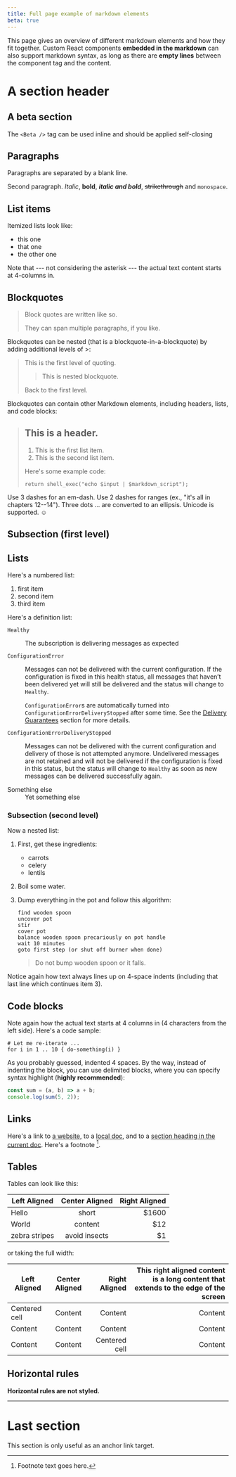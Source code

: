 ```yaml
---
title: Full page example of markdown elements
beta: true
---
```


<Subtitle>

This page gives an overview of different markdown elements and how they fit together.
Custom React components **embedded in the markdown** can also support markdown syntax, as long as there are **empty lines** between the component tag and the content.

</Subtitle>

# A section header

## A beta section <Beta />

The `<Beta />`  tag can be used inline <Beta /> and should be applied self-closing

## Paragraphs

Paragraphs are separated by a blank line.

Second paragraph. _Italic_, **bold**, **_italic and bold_**, ~~strikethrough~~ and `monospace`.

## List items

Itemized lists look like:

- this one
- that one
- the other one

Note that --- not considering the asterisk --- the actual text
content starts at 4-columns in.

## Blockquotes

> Block quotes are
> written like so.
>
> They can span multiple paragraphs,
> if you like.

Blockquotes can be nested (that is a blockquote-in-a-blockquote) by adding additional levels of >:

> This is the first level of quoting.
>
> > This is nested blockquote.
>
> Back to the first level.

Blockquotes can contain other Markdown elements, including headers, lists, and code blocks:

> ## This is a header.
>
> 1.  This is the first list item.
> 2.  This is the second list item.
>
> Here's some example code:
>
>     return shell_exec("echo $input | $markdown_script");

Use 3 dashes for an em-dash. Use 2 dashes for ranges (ex., "it's all
in chapters 12--14"). Three dots ... are converted to an ellipsis.
Unicode is supported. ☺

## Subsection (first level)

## Lists

Here's a numbered list:

1.  first item
2.  second item
3.  third item

Here's a definition list:

<dl>
  <dt>

`Healthy`

  </dt>
  <dd>The subscription is delivering messages as expected</dd>
  <dt>

`ConfigurationError`

  </dt>
  <dd>

Messages can not be delivered with the current configuration. If the configuration is fixed in this health status,
all messages that haven’t been delivered yet will still be delivered and the status will change to `Healthy`.

`ConfigurationError`s are automatically turned into `ConfigurationErrorDeliveryStopped` after some time. See the [Delivery Guarantees](#last-section) section for more details.

  </dd>
  <dt>

`ConfigurationErrorDeliveryStopped`

  </dt>
  <dd>

Messages can not be delivered with the current configuration and delivery of those is not attempted anymore.
Undelivered messages are not retained and will not be delivered if the configuration is fixed in this status, but the status will change to `Healthy`
as soon as new messages can be delivered successfully again.

  </dd>
  <dt>Something else</dt>
  <dd>Yet something else</dd>
</dl>

### Subsection (second level)

Now a nested list:

1.  First, get these ingredients:

    - carrots
    - celery
    - lentils

2.  Boil some water.

3.  Dump everything in the pot and follow
    this algorithm:

        find wooden spoon
        uncover pot
        stir
        cover pot
        balance wooden spoon precariously on pot handle
        wait 10 minutes
        goto first step (or shut off burner when done)

    > Do not bump wooden spoon or it falls.

Notice again how text always lines up on 4-space indents (including
that last line which continues item 3).

## Code blocks

Note again how the actual text starts at 4 columns in (4 characters
from the left side). Here's a code sample:

    # Let me re-iterate ...
    for i in 1 .. 10 { do-something(i) }

As you probably guessed, indented 4 spaces. By the way, instead of
indenting the block, you can use delimited blocks, where you can
specify syntax highlight (**highly recommended**):

```js
const sum = (a, b) => a + b;
console.log(sum(5, 2));
```

## Links

Here's a link to [a website](https://commercetools.com), to a [local doc](components/images), and to a [section heading in the current doc](#last-section). Here's a footnote [^1].

[^1]: Footnote text goes here.

## Tables

Tables can look like this:

| Left Aligned  | Center Aligned | Right Aligned |
| ------------- | :------------: | ------------: |
| Hello         |     short      |         $1600 |
| World         |    content     |           $12 |
| zebra stripes | avoid insects  |            $1 |

or taking the full width:

| Left Aligned  | Center Aligned | Right Aligned | This right aligned content is a long content that extends to the edge of the screen |
| ------------- | :------------: | ------------: | ----------------------------------------------------------------------------------: |
| Centered cell |    Content     |       Content |                                                                             Content |
| Content       |    Content     |       Content |                                                                             Content |
| Content       |    Content     |  Centered cell |                                                                             Content |

## Horizontal rules

**Horizontal rules are not styled.**

---

# Last section

This section is only useful as an anchor link target.
